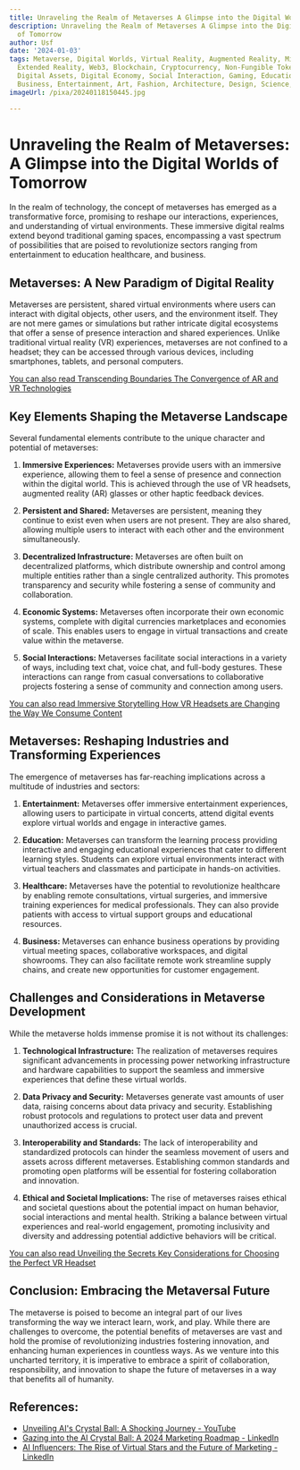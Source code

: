 ```yaml
---
title: Unraveling the Realm of Metaverses A Glimpse into the Digital Worlds of Tomorrow
description: Unraveling the Realm of Metaverses A Glimpse into the Digital Worlds
  of Tomorrow
author: Usf
date: '2024-01-03'
tags: Metaverse, Digital Worlds, Virtual Reality, Augmented Reality, Mixed Reality,
  Extended Reality, Web3, Blockchain, Cryptocurrency, Non-Fungible Tokens, Decentralization,
  Digital Assets, Digital Economy, Social Interaction, Gaming, Education, Healthcare,
  Business, Entertainment, Art, Fashion, Architecture, Design, Science, Technology
imageUrl: /pixa/20240118150445.jpg

---
```

# Unraveling  the Realm of Metaverses: A Glimpse into the Digital Worlds  of Tomorrow

In the  realm of technology, the concept of metaverses has emerged as a transformative force, promising to reshape our interactions, experiences,  and understanding of virtual environments. These immersive digital realms extend beyond traditional gaming  spaces, encompassing a vast spectrum of possibilities that are poised to revolutionize  sectors ranging from entertainment to education healthcare, and business.

## Metaverses: A New Paradigm of Digital Reality

Metaverses are persistent, shared virtual environments where users can interact with digital objects, other users, and the  environment itself. They are not mere games or simulations  but rather  intricate digital ecosystems  that offer a sense of presence interaction and shared  experiences.  Unlike traditional virtual  reality (VR) experiences, metaverses are  not confined to a headset; they can be accessed through various devices, including smartphones, tablets, and personal computers.

[You can also  read  Transcending Boundaries  The Convergence of AR and VR  Technologies](Transcending%20Boundaries%20The%20Convergence%20of%20AR%20and%20VR%20Technologies)


## Key Elements  Shaping the Metaverse Landscape

Several fundamental elements contribute  to the unique character and potential of metaverses:

1. **Immersive Experiences:** Metaverses provide users with an immersive experience,  allowing them to feel a  sense of presence and connection within the digital world. This is achieved through the use of VR headsets, augmented reality (AR) glasses or other haptic feedback devices.

2. **Persistent  and Shared:** Metaverses are persistent, meaning they continue to  exist even when users are not  present. They are also shared, allowing multiple users  to interact with each other and the environment simultaneously.

3. **Decentralized  Infrastructure:** Metaverses are often built on decentralized platforms, which  distribute ownership and control among multiple entities rather than a single centralized authority.  This promotes transparency and security  while fostering a sense of community  and collaboration.

4. **Economic Systems:** Metaverses often incorporate their own economic systems, complete with digital currencies marketplaces and economies of scale.  This enables users to  engage in virtual transactions and create value within the metaverse.

5. **Social Interactions:** Metaverses facilitate social interactions in a variety of ways, including text chat, voice chat, and full-body gestures. These interactions can range from casual conversations to collaborative projects fostering a sense of community and connection among users.

[You can  also read Immersive Storytelling How  VR Headsets are  Changing the Way We Consume Content](Immersive%20Storytelling%20How%20VR%20Headsets%20are%20Changing%20the%20Way%20We%20Consume%20Content)


##  Metaverses: Reshaping  Industries  and Transforming Experiences

The emergence of metaverses has far-reaching  implications across a multitude of industries and sectors:

1. **Entertainment:** Metaverses offer immersive entertainment experiences, allowing users to  participate in virtual  concerts, attend digital events  explore virtual worlds and engage in interactive games.

2. **Education:** Metaverses can transform the learning process providing interactive and engaging educational experiences  that  cater to different learning styles. Students can explore virtual environments interact with virtual teachers and classmates and participate in hands-on activities.

3.  **Healthcare:** Metaverses have the potential to  revolutionize healthcare by enabling remote consultations,  virtual surgeries, and immersive  training experiences for medical professionals. They can also provide patients with access to virtual support groups and educational resources.

4. **Business:** Metaverses can enhance business operations by providing virtual meeting spaces, collaborative workspaces, and digital showrooms. They can also facilitate remote work streamline supply chains, and create new opportunities for customer engagement.

## Challenges and Considerations  in Metaverse Development

While the metaverse holds immense promise it is not without its challenges:

1. **Technological Infrastructure:** The realization of metaverses requires significant  advancements in processing power networking infrastructure and hardware capabilities to support the seamless  and immersive experiences  that define these  virtual worlds.

2. **Data Privacy and  Security:** Metaverses generate vast amounts of user data, raising concerns about data privacy and security. Establishing robust protocols and regulations to protect user data and prevent unauthorized access is crucial.

3.  **Interoperability and Standards:** The lack  of interoperability and standardized protocols can  hinder the seamless movement of users and assets across different metaverses. Establishing  common standards and promoting open  platforms will  be essential for  fostering  collaboration and innovation.

4. **Ethical and Societal Implications:** The rise of metaverses raises ethical and societal  questions about the potential impact on human behavior, social interactions  and mental health. Striking a balance between virtual experiences and real-world engagement,  promoting inclusivity and diversity and addressing potential addictive behaviors will be critical.

[You can also read Unveiling  the Secrets Key Considerations for  Choosing the Perfect VR Headset](Unveiling%20the%20Secrets%20Key%20Considerations%20for%20Choosing%20the%20Perfect%20VR%20Headset)


##  Conclusion: Embracing the Metaversal  Future

The metaverse  is poised to  become  an integral part of our lives transforming the way we interact learn, work, and play. While there are challenges to overcome, the potential benefits of metaverses are vast and hold the promise of revolutionizing industries fostering innovation, and enhancing human  experiences in countless ways. As we  venture into this uncharted territory,  it is imperative to embrace a spirit of collaboration, responsibility, and innovation  to shape the future of metaverses in a way that benefits all of humanity.

## References:
- [Unveiling AI's Crystal Ball: A Shocking Journey - YouTube](https://youtube.com/watch?v=dShKgMMpjd8)
- [Gazing into the AI Crystal Ball: A 2024 Marketing Roadmap - LinkedIn](https://www.linkedin.com/pulse/gazing-ai-crystal-ball-2024-marketing-roadmap-brittney-dorr-bc31c?trk=article-ssr-frontend-pulse_more-articles_related-content-card)
- [AI Influencers: The Rise of Virtual Stars and the Future of Marketing - LinkedIn](https://www.linkedin.com/pulse/ai-influencers-rise-virtual-stars-future-marketing-okami-solutions-gffpc?trk=public_post_main-feed-card_feed-article-content)
